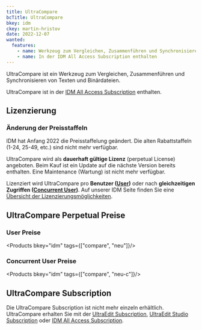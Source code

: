 ```yaml
---
title: UltraCompare
bcTitle: UltraCompare
bkey: idm
ckey: martin-hristov
date: 2022-12-07
wanted:
  features:
    - name: Werkzeug zum Vergleichen, Zusammenführen und Synchronisieren von Texten und Binärdateien
    - name: In der IDM All Access Subscription enthalten
---
```




<Intro>

UltraCompare ist ein Werkzeug zum Vergleichen, Zusammenführen und Synchronisieren von Texten und Binärdateien.

UltraCompare ist in der [IDM All Access Subscription](/hersteller/idm/all-access-subscription/) enthalten.

</Intro>

<TOC />



## Lizenzierung

<Info>

### Änderung der Preisstaffeln

IDM hat Anfang 2022 die Preisstaffelung geändert. Die alten Rabattstaffeln (1-24, 25-49, etc.) sind nicht mehr verfügbar.

</Info>

UltraCompare wird als **dauerhaft gültige Lizenz** (perpetual License) angeboten. Beim Kauf ist ein Update auf die nächste Version bereits enthalten. Eine Maintenance (Wartung) ist nicht mehr verfügbar.

Lizenziert wird UltraCompare pro **Benutzer ([User](#user-preise))** oder nach **gleichzeitigen Zugriffen ([Concurrent User](#concurrent-user-preise))**.
Auf unserer IDM Seite finden Sie eine [Übersicht der Lizenzierungsmöglichkeiten](/hersteller/idm/#lizenzierung).


## UltraCompare Perpetual Preise

### User Preise

<Products bkey="idm" tags={["compare", "neu"]}/>

### Concurrent User Preise

<Products bkey="idm" tags={["compare", "neu-c"]}/>


## UltraCompare Subscription

Die UltraCompare Subscription ist nicht mehr einzeln erhältlich. UltraCompare erhalten Sie mit der [UltraEdit Subscription](/hersteller/idm/ultraedit/#subscription), [UltraEdit Studio Subscription](/hersteller/idm/ultraedit-studio/#subscription) oder [IDM All Access Subscription](/hersteller/idm/all-access-subscription/).
